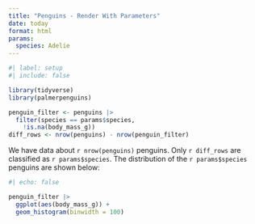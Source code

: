 ```yaml
---
title: "Penguins - Render With Parameters"
date: today
format: html
params:
  species: Adelie
---
```


```r
#| label: setup
#| include: false

library(tidyverse)
library(palmerpenguins)

penguin_filter <- penguins |>
  filter(species == params$species,
    !is.na(body_mass_g))
diff_rows <- nrow(penguins) - nrow(penguin_filter)

```

We have data about `r nrow(penguins)` penguins. Only
`r diff_rows` are classified as `r params$species`. The 
distribution of the `r params$species` penguins are shown below:

```r
#| echo: false

penguin_filter |>
  ggplot(aes(body_mass_g)) +
  geom_histogram(binwidth = 100)

```
